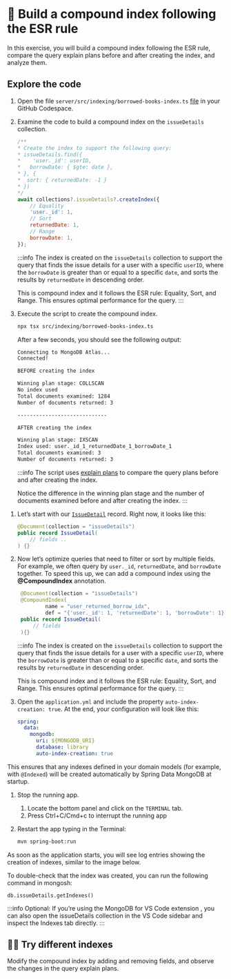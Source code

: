 
# 👐 Build a compound index following the ESR rule

In this exercise, you will build a compound index following the ESR rule, compare the query explain plans before and after creating the index, and analyze them.

## Explore the code

<Tabs groupId="server">
<TabItem value="node" label="🚀 NodeJS/Express">

1. Open the file `server/src/indexing/borrowed-books-index.ts` [file](https://github.com/mongodb-developer/library-management-system/blob/main/server/src/indexing/borrowed-books-index.ts) in your GitHub Codespace.

2. Examine the code to build a compound index on the `issueDetails` collection.

    ```js
    /**
    * Create the index to support the following query:
    * issueDetails.find({
    *    'user._id': userID,
    *   borrowDate: { $gte: date },
    * }, {
    *  sort: { returnedDate: -1 }
    * })
    */
    await collections?.issueDetails?.createIndex({
        // Equality
        'user._id': 1,
        // Sort
        returnedDate: 1,
        // Range
        borrowDate: 1,
    });
    ```

    :::info
    The index is created on the `issueDetails` collection to support the query that finds the issue details for a user with a specific `userID`, where the `borrowDate` is greater than or equal to a specific `date`, and sorts the results by `returnedDate` in descending order.

    This is compound index and it follows the ESR rule: Equality, Sort, and Range. This ensures optimal performance for the query.
    :::

3. Execute the script to create the compound index.

    ```bash
    npx tsx src/indexing/borrowed-books-index.ts
    ```

    After a few seconds, you should see the following output:

    ```bash
    Connecting to MongoDB Atlas...
    Connected!

    BEFORE creating the index

    Winning plan stage: COLLSCAN
    No index used
    Total documents examined: 1284
    Number of documents returned: 3

    -----------------------------

    AFTER creating the index

    Winning plan stage: IXSCAN
    Index used: user._id_1_returnedDate_1_borrowDate_1
    Total documents examined: 3
    Number of documents returned: 3
    ```

    :::info
    The script uses [explain plans](https://docs.mongodb.com/manual/reference/method/cursor.explain/) to compare the query plans before and after creating the index.

    Notice the difference in the winning plan stage and the number of documents examined before and after creating the index.
    :::


</TabItem>

<TabItem value="java" label="☕️ Java Spring Boot">

1. Let’s start with our [`IssueDetail`](https://github.com/mongodb-developer/library-management-system/blob/java-server/java-server/src/main/java/com/mongodb/devrel/library/domain/model/IssueDetail.java) record. Right now, it looks like this:
    ```java title='src/main/java/com/mongodb/devrel/library/domain/model/IssueDetail.java'
    @Document(collection = "issueDetails")
    public record IssueDetail(
        // fields ..
    ) {}
    ``` 

2. Now let’s optimize queries that need to filter or sort by multiple fields.
    For example, we often query by `user._id`, `returnedDate`, and `borrowDate` together.
    To speed this up, we can add a compound index using the **@CompoundIndex** annotation.  
   ```java title='src/main/java/com/mongodb/devrel/library/domain/model/IssueDetail.java' 
    @Document(collection = "issueDetails")
    @CompoundIndex(
            name = "user_returned_borrow_idx", 
            def = "{'user._id': 1, 'returnedDate': 1, 'borrowDate': 1}")
    public record IssueDetail(
        // fields
    ){}
    ```

    :::info
    The index is created on the `issueDetails` collection to support the query that finds the issue details for a user with a specific `userID`, where the `borrowDate` is greater than or equal to a specific `date`, and sorts the results by `returnedDate` in descending order.

    This is compound index and it follows the ESR rule: Equality, Sort, and Range. This ensures optimal performance for the query.
    :::
3. Open the `application.yml` and include the property `auto-index-creation: true`. At the end, your configuration will look like this:


    ```yaml title='src/main/resources/application.yml'
    spring:
      data:
        mongodb:
          uri: ${MONGODB_URI}
          database: library
          auto-index-creation: true
    ```

This ensures that any indexes defined in your domain models (for example, with `@Indexed`) will be created automatically by Spring Data MongoDB at startup.

1. Stop the running app.
    1. Locate the bottom panel and click on the `TERMINAL` tab.
    1. Press Ctrl+C/Cmd+c to interrupt the running app

1. Restart the app typing in the Terminal:

    ```bash
    mvn spring-boot:run
    ```
As soon as the application starts, you will see log entries showing the creation of indexes, similar to the image below.

<Screenshot url="https://github.com/mongodb-developer/library-management-system" src="img/screenshots/70-indexing/1-index-creation.png" alt="Spring Index creation" />

To double-check that the index was created, you can run the following command in mongosh:

```
db.issueDetails.getIndexes()
```

:::info
Optional: If you’re using the MongoDB for VS Code extension
, you can also open the issueDetails collection in the VS Code sidebar and inspect the Indexes tab directly.
:::

<Screenshot url="https://github.com/mongodb-developer/library-management-system" src="img/screenshots/70-indexing/2-index-vscode.png" alt="VS Code Playground" />

</TabItem>
</Tabs>


## 🦸‍♀️ Try different indexes

Modify the compound index by adding and removing fields, and observe the changes in the query explain plans.

